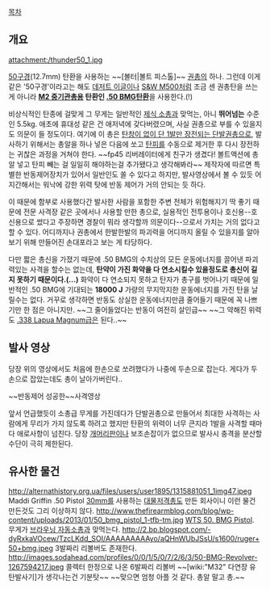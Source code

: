 [[목차]]
== 개요 ==
attachment:/thunder50_1.jpg

[[50구경]](12.7mm) 탄환을 사용하는 ~~[볼터|볼트 피스톨]~~ [[권총]]의 하나. 그런데 이게 같은 '50구경'이라고는 해도 [[데저트 이글]]이나 [[S&W M500]]처럼 조금 센 권총탄을 쓰는 게 아니라 '''[[M2 중기관총]]용 탄환인 [[.50 BMG]]탄환'''을 사용한다.(!)

비상식적인 탄종에 걸맞게 그 무게는 일반적인 [[제식 소총]]과 맞먹는, 아니 '''뛰어넘는''' 수준인 5.5kg. 애초에 휴대성 같은 건 애저녁에 갖다버렸으며, 사실 권총으로 부를 수 있을지도 의문이 들 정도이다. 여기에 이 총은 [[FP45 리버레이터|탄창이 없이 단 1발만 장전되는 단발권총]]으로, 발사하기 위해서는 총알을 하나 넣은 다음에 쏘고 [[탄피]]를 수동으로 제거한 후 다시 장전하는 귀찮은 과정을 거쳐야 한다. ~~fp45 리버레이터에게 친구가 생겼다! 볼트액션에 총알 넣고 탄피 빼는 걸 일일히 해야하는걸  추가됐다고 생각해봐라~~ 제작자에 따르면 특별한 반동제어장치가 있어서 일반인도 쏠 수 있다고 하지만, 발사영상에서 볼 수 있듯 어지간해서는 워낙에 강한 위력 탓에 반동 제어가 거의 안되는 듯 하다.

이 때문에 함부로 사용했다간 발사한 사람을 포함한 주변 전체가 위험해지기 딱 좋기 때문에 전문 사격장 같은 곳에서나 사용할 만한 총으로, 실용적인 전투용이나 호신용--호신용으로 썼다고 주장하면 경찰이 뭐라 생각할까 의문이다--으로서 가치는 거의 없다고 할 수 있다. 어디까지나 권총에서 한발한발의 파괴력을 어디까지 올릴 수 있을지를 알아보기 위해 만들어진 손대포라고 보는 게 타당하다.

다만 짧은 총신을 가졌기 때문에 .50 BMG의 수치상의 모든 운동에너지를 끌어낸 파괴력있는 사격을 할수는 없는데, '''탄약이 가진 화약을 다 연소시킬수 있을정도로 총신이 길지 못하기 때문이다.(...)''' 화약이 다 연소되지 못하고 탄자가 총구를 벗어나기 때문에 일반적인 .50 BMG에 기대되는 '''18000 J''' 가량의 무지막지한 운동에너지를 가진 탄을 날릴수는 없다. 거꾸로 생각하면 반동도 상실한 운동에너지만큼 줄어들기 때문에 꼭 나쁘기만 한 점은 아니지만. ~~그 줄어들었다는 반동이 여전히 살인급~~ ~~그 약해진 위력도 [[.338 Lapua Magnum]]급은 된다..~~
== 발사 영상 ==
{{{#!html
<iframe width="500" height="408" src="http://serviceapi.nmv.naver.com/flash/convertIframeTag.nhn?vid=22D844BDC6B4FC840E9CD96732A009E527A9&outKey=V1255ed502046e1f01a517082ba597fdc08efee41cf547c7939c47082ba597fdc08ef" frameborder="no" scrolling="no"></iframe>
}}}

당장 위의 영상에서도 처음에 한손으로 쏘려했다가 나중에 두손으로 잡는다. 게다가 두손으로 잡았는데도 총이 날아가버린다..

{{{#!html
<object width="560" height="315"><param name="movie" value="//www.youtube.com/v/nMkiDguYtGw?version=3&amp;hl=ko_KR"></param><param name="allowFullScreen" value="true"></param><param name="allowscriptaccess" value="always"></param><embed src="//www.youtube.com/v/nMkiDguYtGw?version=3&amp;hl=ko_KR" type="application/x-shockwave-flash" width="560" height="315" allowscriptaccess="always" allowfullscreen="true"></embed></object>
}}}

~~반동제어 성공한~~사격영상

앞서 언급했듯이 소총급 무게를 가진데다가 단발권총으로 만들어서 최대한 사격하는 사람에게 무리가 가지 않도록 하려고 했지만 탄환의 위력이 너무 큰지라 1발을 사격할 때마다 애로사항이 넘친다. 당장 [[개머리판]]이나 보조손잡이가 없으므로 발사시 충격을 분산할 수단이 극히 제한된다.

== 유사한 물건 ==
http://alternathistory.org.ua/files/users/user1895/1315881051_1img47.jpeg
Maddi Griffin .50 Pistol
[[30mm]]를 사용하는 [[Maadi Griffin 30mm|대물저격총]]도 만든 회사이니 이런 물건 만든것도 그리 이상하지 않다.
http://www.thefirearmblog.com/blog/wp-content/uploads/2013/01/50_bmg_pistol_1-tfb-tm.jpg
[http://www.thefirearmblog.com/blog/2009/11/23/wts-50-bmg-pistol/ WTS 50. BMG Pistol]. 무게가 [[브라우닝 자동소총]]과 맞먹는다.
http://2.bp.blogspot.com/-dyRxkaVOcew/TzcLKdd_SOI/AAAAAAAAAyo/aQHnWUbJSsU/s1600/ruger+50+bmg.jpeg
3발짜리 리볼버도 존재한다.
http://images.sodahead.com/profiles/0/0/1/5/0/7/2/6/3/50-BMG-Revolver-1267594217.jpeg
콜렉터 한정으로 나온 6발짜리 리볼버
~~[wiki:"M32" 다연장 유탄발사기]가 생각나는건 기분탓~~
~~맞으면 엄청 아플 것 같다. 총알 말고 총.~~
